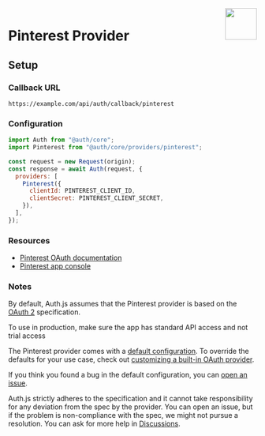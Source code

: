 
<img align="right" src="/img/providers/pinterest.svg" height="64" width="64" />

# Pinterest Provider

## Setup

### Callback URL

```
https://example.com/api/auth/callback/pinterest
```

### Configuration

```js
import Auth from "@auth/core";
import Pinterest from "@auth/core/providers/pinterest";

const request = new Request(origin);
const response = await Auth(request, {
  providers: [
    Pinterest({
      clientId: PINTEREST_CLIENT_ID,
      clientSecret: PINTEREST_CLIENT_SECRET,
    }),
  ],
});
```

### Resources

- [Pinterest OAuth documentation](https://developers.pinterest.com/docs/getting-started/authentication/)
- [Pinterest app console](https://developers.pinterest.com/apps/)

### Notes

By default, Auth.js assumes that the Pinterest provider is
based on the [OAuth 2](https://www.rfc-editor.org/rfc/rfc6749.html) specification.

<Callout type="info">

To use in production, make sure the app has standard API access and not trial access

</Callout>

<Callout>

The Pinterest provider comes with a [default configuration](https://github.com/nextauthjs/next-auth/blob/main/packages/core/src/providers/pinterest.ts).
To override the defaults for your use case, check out [customizing a built-in OAuth provider](https://authjs.dev/guides/providers/custom-provider#override-default-options).

</Callout>

If you think you found a bug in the default configuration, you can [open an issue](https://authjs.dev/new/provider-issue).

Auth.js strictly adheres to the specification and it cannot take responsibility for any deviation from
the spec by the provider. You can open an issue, but if the problem is non-compliance with the spec,
we might not pursue a resolution. You can ask for more help in [Discussions](https://authjs.dev/new/github-discussions).
